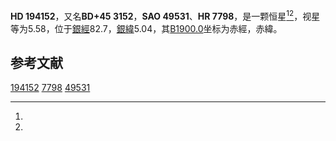 {{Starbox begin
| name = HD 194152
}}
{{Starbox observe
| epoch = [[J2000.0|J2000.0]]
| constell = {{星座名待查}}<ref name=SIMBAD>{{cite web
 | url=http://simbad.u-strasbg.fr/simbad/sim-id?Ident=HR+7798
 | title=Pulsating variable Star
 | publisher=Centre de Données astronomiques de Strasbourg
 | work=SIMBAD
 | accessdate=2012-07-13
 | archive-date=2021-12-28
 | archive-url=https://web.archive.org/web/20211228163939/http://simbad.u-strasbg.fr/simbad/sim-id?Ident=HR+7798
 }}</ref><ref name=DATA>{{cite web
 | url=http://vizier.u-strasbg.fr/viz-bin/VizieR-5?-out.add=.&-source=5050&-corr=PK=HR&-out.max=9999&HR=7798
 | title=VizieR Detailed Page
 | accessdate=2012-07-13
 | archive-date=2016-03-04
 | archive-url=https://web.archive.org/web/20160304195139/http://vizier.u-strasbg.fr/viz-bin/VizieR-5?-out.add=.&-source=5050&-corr=PK=HR&-out.max=9999&HR=7798
 | dead-url=no
 }}</ref>
| 星官 = 
| ra = {{RA|20|22|5.4}}<ref name=SIMBAD /><ref name=DATA />
| dec = {{DEC|+45|47|42}}<ref name=SIMBAD /><ref name=DATA />
| appmag_v = 5.58<ref name=SIMBAD /><ref name=DATA />
}}
{{Starbox character
| class = K0III<ref name=SIMBAD /><ref name=DATA />
| b-v = 1.08<ref name=SIMBAD /><ref name=DATA />
| u-b = 1.02<ref name=SIMBAD /><ref name=DATA />
| r-i = <ref name=SIMBAD /><ref name=DATA />
| variable = 
}}
{{Starbox astrometry
| radial_v = 1.02
| prop_mo_ra = -22
| parallax = 
| p_error = 
}}
{{Starbox catalog
| names =BD+45 3152，[[SAO星表|SAO]] 49531，[[HD星表|HD]] 194152，[[HR星表|HR]] 7798}}
{{Starbox reference |Simbad=HR+7798}}
{{Starbox end}}

'''HD 194152'''，又名'''BD+45 3152'''，'''SAO 49531'''、'''HR 7798'''，是一颗恒星<ref name=SIMBAD /><ref name=DATA />，视星等为5.58，位于[[銀道座標系|銀經]]82.7，[[銀道座標系|銀緯]]5.04，其[[B1900.0|B1900.0]]坐标为赤經{{RA|20|18|49.5}}，赤緯{{DEC|+45|5.04|25}}。

== 参考文献 ==
{{reflist}}

{{star-stub}}

[[Category:HD和HDE天體|194152]]
[[Category:HR天體|7798]]
[[Category:SAO天體|49531]]